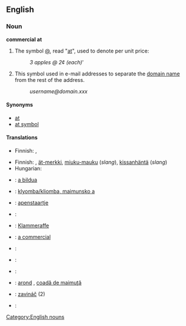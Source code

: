 ==English==

===Noun===
'''commercial at'''

# The symbol [[@]], read "[[at]]", used to denote per unit price:
#: ''3 apples @ 2¢ (each)'''
# This symbol used in e-mail addresses to separate the [[domain name]] from the rest of the address.
#: ''username@domain.xxx''

====Synonyms====
* [[at]]
* [[at symbol]]

====Translations====
{{trans-top|denoting unit price}}
* Finnish: {{t+|fi|kpl}}, {{t-|fi|à}}
{{trans-mid}}
{{trans-bottom}}

{{trans-top|domain name separator in e-mail addresses}}
* Finnish: {{t|fi|at-merkki}}, [[ät-merkki]], [[miuku-mauku]] (''slang''), [[kissanhäntä]] (''slang'')
* Hungarian: {{t+|hu|kukac}}
{{trans-mid}}
{{trans-bottom}}

{{checktrans-top}}
* {{ttbc|Basque}}: [[a bildua]]
* {{ttbc|Bulgarian}}: [[klyomba/kliomba, maimunsko a]]
* {{ttbc|Dutch}}: [[apenstaartje]] <!--belongs under Dutch entry (literally "ape tail") -->
* {{ttbc|French}}: {{t+|fr|arrobe|f}}
* {{ttbc|German}}: [[Klammeraffe]]
* {{ttbc|Interlingua}}: [[a commercial]]
* {{ttbc|Italian}}: {{t+|it|chiocciola|f}}
* {{ttbc|Lithuanian}}: {{t-|lt|eta|xs=Lithuanian}}
* {{ttbc|Portuguese}}: {{t+|pt|arroba|f}}
* {{ttbc|Romanian}}: [[arond]] {{n}}, [[coadă de maimuţă]] {{f}} <!--belongs under Romanian entry (literally "monkey-tail") -->
* {{ttbc|Slovak}}: [[zavináč]] {{m}} (2)
* {{ttbc|Spanish}}: {{t+|es|arroba|f}}
{{checktrans-bottom}}

[[Category:English nouns]]